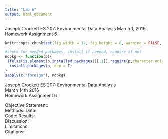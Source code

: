 ```yaml
---
title: "Lab 6"
output: html_document
---
```


Joseph Crockett
ES 207: Environmental Data Analysis
March 1, 2016
Homework Assignment 6


```r
knitr::opts_chunk$set(fig.width = 12, fig.height = 8, warning = FALSE, message = FALSE)

#check for needed packages, install if needed, require if not
ndpkg <- function(p){
 ifelse(is.element(p,installed.packages()[,1]),require(p,character.only = T), install.packages(p, dep = T))
  install.packages(p, dep = T)
}
sapply(c("foreign"), ndpkg)

```
Joseph Crockett 
ES 207: Environmental Data Analysis  
March 14th 2016  
Homework Assignment 6  

Objective Statement:  
Methods: 
Data:  
Code: 
Results:  
Discussion:  
Limitations:  
Citations:  
